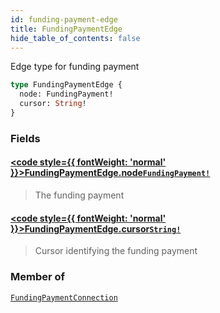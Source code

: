 ```yaml
---
id: funding-payment-edge
title: FundingPaymentEdge
hide_table_of_contents: false
---
```








Edge type for funding payment

```graphql
type FundingPaymentEdge {
  node: FundingPayment!
  cursor: String!
}
```


### Fields

#### [<code style={{ fontWeight: 'normal' }}>FundingPaymentEdge.<b>node</b></code>](#)<Bullet />[`FundingPayment!`](/testnet/api/graphql/objects/funding-payment) <Badge class="secondary" text="non-null"/> <Badge class="secondary" text="object"/>
> The funding payment
> 

#### [<code style={{ fontWeight: 'normal' }}>FundingPaymentEdge.<b>cursor</b></code>](#)<Bullet />[`String!`](/testnet/api/graphql/scalars/string) <Badge class="secondary" text="non-null"/> <Badge class="secondary" text="scalar"/>
> Cursor identifying the funding payment
> 



### Member of

[`FundingPaymentConnection`](/testnet/api/graphql/objects/funding-payment-connection)  <Badge class="secondary" text="object"/>



